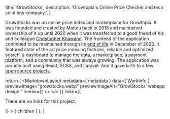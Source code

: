 
  title: 'GrowStocks',
  description: 'Growtopia\'s Online Price Checker and tech solutions company.',
}


GrowStocks was an online price index and marketplace for Growtopia. It was founded and created by Matteu back in 2018 and maintained ownership of it up until 2020 when it was transferred to a good friend of his and colleague [Christopher Khawand](https://christopher.khawand.dev). The frontend of the application continued to be maintained through its [end of life](https://christopher.khawand.dev/posts/farewell-growstocks) in December of 2023. It featured state of the art price indexing features, reliable and optimized search, a dashboard to manage the data, a marketplace, a payment platform, and a community that was always growing. The application was proudly built using React, SCSS, and Laravel. And it gave birth to a few [open source projects](https://github.com/GrowStocks).

  return (
    <MarkdownLayout
      metadata={ metadata }
      data={ WorkInfo }
      previewImage="growstocks.webp"
      previewImageAlt="GrowStocks' webapp design."
      media={(
        <>
          <PreviewImage src="/img/growstocks/growstocks-item-view.webp" alt="A screen capture of the item page." />
          <PreviewImage src="/img/growstocks/growstocks-wip.webp" alt="A screen capture of a work-in-progress GrowStocks." />
        </>
      )}
      links={(
        <p className="body">There are no links for this project.</p>
      )}
    >
      { children }
    </MarkdownLayout>
  );
}